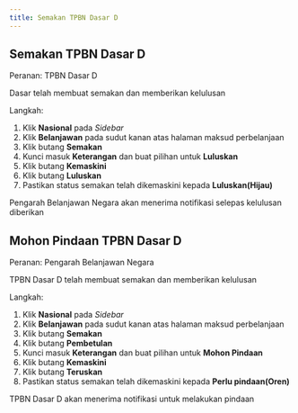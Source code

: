 ```yaml
---
title: Semakan TPBN Dasar D
---
```


## Semakan TPBN Dasar D
Peranan: TPBN Dasar D

<Callout title="Pra-syarat" type="warn">
Dasar telah membuat semakan dan memberikan kelulusan
</Callout>

Langkah:
1. Klik **Nasional** pada *Sidebar*
2. Klik **Belanjawan** pada sudut kanan atas halaman maksud perbelanjaan
3. Klik butang **Semakan**  
4. Kunci masuk **Keterangan** dan buat pilihan untuk **Luluskan**
5. Klik butang **Kemaskini**
6. Klik butang **Luluskan** 
7. Pastikan status semakan telah dikemaskini kepada **Luluskan(Hijau)**

<Callout title="Outcome">
Pengarah Belanjawan Negara akan menerima notifikasi selepas kelulusan diberikan
</Callout>

## Mohon Pindaan TPBN Dasar D
Peranan: Pengarah Belanjawan Negara

<Callout title="Pra-syarat" type="warn">
TPBN Dasar D telah membuat semakan dan memberikan kelulusan
</Callout>

Langkah:
1. Klik **Nasional** pada *Sidebar*
2. Klik **Belanjawan** pada sudut kanan atas halaman maksud perbelanjaan
3. Klik butang **Semakan**  
4. Klik butang **Pembetulan**
5. Kunci masuk **Keterangan** dan buat pilihan untuk **Mohon Pindaan**
6. Klik butang **Kemaskini**
7. Klik butang **Teruskan** 
8. Pastikan status semakan telah dikemaskini kepada **Perlu pindaan(Oren)**

<Callout title="Outcome">
TPBN Dasar D akan menerima notifikasi untuk melakukan pindaan 
</Callout>